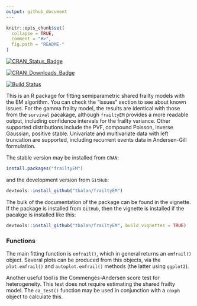 ```yaml
---
output: github_document
---
```




<!-- README.md is generated from README.Rmd. Please edit that file -->

```r
knitr::opts_chunk$set(
  collapse = TRUE,
  comment = "#>",
  fig.path = "README-"
)
```

[![CRAN_Status_Badge](http://www.r-pkg.org/badges/version/frailtyEM)](https://cran.r-project.org/package=frailtyEM)

[![CRAN_Downloads_Badge](http://cranlogs.r-pkg.org/badges/frailtyEM)](http://cran.rstudio.com/web/packages/frailtyEM/index.html)

[![Build Status](https://travis-ci.org/tbalan/frailtyEM.svg?branch=master)](https://travis-ci.org/tbalan/frailtyEM)

This is an R package for fitting semiparametric shared frailty models with the EM algorithm. You can check the "issues" section to see about known issues. For the gamma frailty model, the results are identical with those from the `survival` pacakage, although `frailtyEM` provides a more readable output, including confidence intervals for the frailty variance. Other supported distributions include the PVF, compound Poisson, inverse Gaussian, positive stable. 
Univariate and multivariate data with left truncation are supported, including recurrent events data in Andersen-Gill formulation.

The stable version may be installed from `CRAN`:
```r
install.packages("frailtyEM")
```
and the development version from `GitHub`:
```r
devtools::install_github("tbalan/frailtyEM")
```
The bulk of the documentation of the package can be found in the vignette. If the package is installed from `GitHub`, then the vignette is installed if the pacakge is installed like this:
```r
devtools::install_github("tbalan/frailtyEM", build_vignettes = TRUE)
```

### Functions
The main fitting function is `emfrail()`, which in general returns an `emfrail()` object. Several plots can be produced from this objects, via the `plot.emfrail()` and `autoplot.emfrail()` methods (the latter using `ggplot2`). 

Another useful tool is the Commenges-Andersen score test for heterogeneity. This test does not require estimating the shared frailty model. The `ca_test()` function may be used in conjunction with a `coxph` object to calculate this. 

